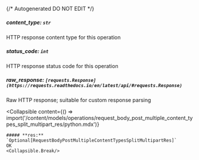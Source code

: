 {/* Autogenerated DO NOT EDIT  */}

##### **content_type:** `str`
HTTP response content type for this operation

##### **status_code:** `int`
HTTP response status code for this operation

##### **raw_response:** `[requests.Response](https://requests.readthedocs.io/en/latest/api/#requests.Response)`
Raw HTTP response; suitable for custom response parsing

<Collapsible
    content={() => import('/content/models/operations/request_body_post_multiple_content_types_split_multipart_res/python.mdx')}
>
    ##### **res:** `Optional[RequestBodyPostMultipleContentTypesSplitMultipartRes]`
    OK
    <Collapsible.Break/>
</Collapsible>

